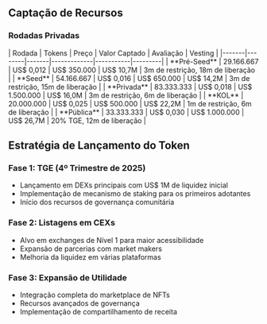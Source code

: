 
## Captação de Recursos

### Rodadas Privadas

<Card className='mt-4 w-fit'>
| Rodada | Tokens | Preço | Valor Captado | Avaliação | Vesting |
|-------|--------|-------|-------------|-----------|---------|
| **Pré-Seed** | 29.166.667 | US$ 0,012 | US$ 350.000 | US$ 10,7M | 3m de restrição, 18m de liberação |
| **Seed** | 54.166.667 | US$ 0,016 | US$ 650.000 | US$ 14,2M | 3m de restrição, 15m de liberação |
| **Privada** | 83.333.333 | US$ 0,018 | US$ 1.500.000 | US$ 16,0M | 3m de restrição, 6m de liberação |
| **KOL** | 20.000.000 | US$ 0,025 | US$ 500.000 | US$ 22,2M | 1m de restrição, 6m de liberação |
| **Pública** | 33.333.333 | US$ 0,030 | US$ 1.000.000 | US$ 26,7M | 20% TGE, 12m de liberação |
</Card>

## Estratégia de Lançamento do Token

### Fase 1: TGE (4º Trimestre de 2025)
- Lançamento em DEXs principais com US$ 1M de liquidez inicial
- Implementação de mecanismo de staking para os primeiros adotantes
- Início dos recursos de governança comunitária

### Fase 2: Listagens em CEXs
- Alvo em exchanges de Nível 1 para maior acessibilidade
- Expansão de parcerias com market makers
- Melhoria da liquidez em várias plataformas

### Fase 3: Expansão de Utilidade
- Integração completa do marketplace de NFTs
- Recursos avançados de governança
- Implementação de compartilhamento de receita